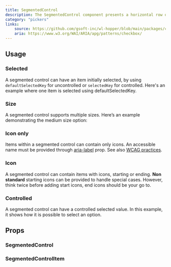 ```yaml
---
title: SegmentedControl
description: The SegmentedControl component presents a horizontal row of options or actions that are contextually or conceptually related. It allows users to select a single option at a time.
category: "pickers"
links:
    source: https://github.com/gsoft-inc/wl-hopper/blob/main/packages/components/src/SegmentedControl/src/SegmentedControl.tsx
    aria: https://www.w3.org/WAI/ARIA/apg/patterns/checkbox/
---
```


<Example src="SegmentedControl/docs/preview" isOpen />

## Usage

### Selected
A segmented control can have an item initially selected, by using `defaultSelectedKey` for uncontrolled or `selectedKey` for controlled.
Here's an example where one item is selected using defaultSelectedKey.

<Example src="SegmentedControl/docs/selected" />

### Size
A segmented control supports multiple sizes. Here’s an example demonstrating the medium size option:

<Example src="SegmentedControl/docs/size" />

### Icon only
Items within a segmented control can contain only icons. An accessible name must be provided through [aria-label](https://developer.mozilla.org/en-US/docs/Web/Accessibility/ARIA/Attributes/aria-label) prop. See also [WCAG practices](https://www.w3.org/TR/WCAG20-TECHS/ARIA6.html).

<Example src="SegmentedControl/docs/iconOnly" />

### Icon
A segmented control can contain items with icons, starting or ending.
**Non standard** starting icons can be provided to handle special cases. However, think twice before adding start icons, end icons should be your go to.

<Example src="SegmentedControl/docs/icon" />

### Controlled
A segmented control can have a controlled selected value. In this example, it shows how it is possible to select an option.

<Example src="SegmentedControl/docs/controlled" />

## Props

### SegmentedControl

<PropTable component="SegmentedControl" />

### SegmentedControlItem

<PropTable component="SegmentedControlItem" />
